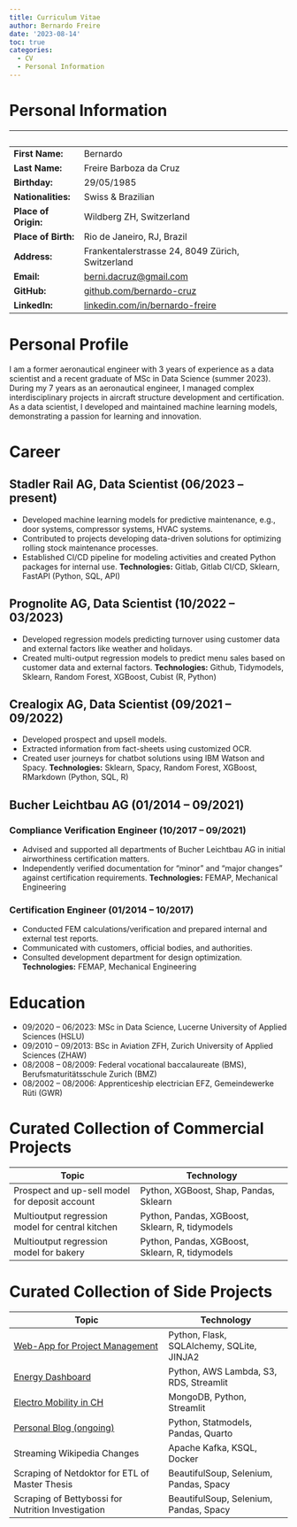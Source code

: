 ```yaml
---
title: Curriculum Vitae
author: Bernardo Freire
date: '2023-08-14'
toc: true
categories:
  - CV
  - Personal Information
---
```

# Personal Information
|                        |                                                                      |
|:-----------------------|----------------------------------------------------------------------|
| **First Name:**        | Bernardo                                                             |
| **Last Name:**         | Freire Barboza da Cruz                                               |
| **Birthday:**          | 29/05/1985                                                           |
| **Nationalities:**     | Swiss & Brazilian                                                    |
| **Place of Origin:**   | Wildberg ZH, Switzerland                                             |
| **Place of Birth:**    | Rio de Janeiro, RJ, Brazil                                           |
| **Address:**           | Frankentalerstrasse 24, 8049 Zürich, Switzerland                     |
| **Email:**             | [berni.dacruz@gmail.com](mailto:berni.dacruz@gmail.com)              |
| **GitHub:**            | [github.com/bernardo-cruz](https://bernardo-cruz.github.io/blog/)    |
| **LinkedIn:**          | [linkedin.com/in/bernardo-freire](https://www.linkedin.com/in/bernardo-freire-barboza-da-cruz/) |

# Personal Profile {#sec-PersonalProfile}
I am a former aeronautical engineer with 3 years of experience as a data scientist and a recent graduate of MSc in Data Science (summer 2023). During my 7 years as an aeronautical engineer, I managed complex interdisciplinary projects in aircraft structure development and certification. As a data scientist, I developed and maintained machine learning models, demonstrating a passion for learning and innovation.

# Career
## Stadler Rail AG, Data Scientist (06/2023 -- present)
- Developed machine learning models for predictive maintenance, e.g., door systems, compressor systems, HVAC systems.
- Contributed to projects developing data-driven solutions for optimizing rolling stock maintenance processes.
- Established CI/CD pipeline for modeling activities and created Python packages for internal use.
**Technologies:** Gitlab, Gitlab CI/CD, Sklearn, FastAPI (Python, SQL, API)

## Prognolite AG, Data Scientist (10/2022 -- 03/2023)
- Developed regression models predicting turnover using customer data and external factors like weather and holidays.
- Created multi-output regression models to predict menu sales based on customer data and external factors.
**Technologies:** Github, Tidymodels, Sklearn, Random Forest, XGBoost, Cubist (R, Python)

## Crealogix AG, Data Scientist (09/2021 -- 09/2022)
- Developed prospect and upsell models.
- Extracted information from fact-sheets using customized OCR.
- Created user journeys for chatbot solutions using IBM Watson and Spacy.
**Technologies:** Sklearn, Spacy, Random Forest, XGBoost, RMarkdown (Python, SQL, R)

## Bucher Leichtbau AG (01/2014 -- 09/2021)
### Compliance Verification Engineer (10/2017 -- 09/2021)
- Advised and supported all departments of Bucher Leichtbau AG in initial airworthiness certification matters.
- Independently verified documentation for "minor" and "major changes" against certification requirements.
**Technologies:** FEMAP, Mechanical Engineering

### Certification Engineer (01/2014 -- 10/2017)
- Conducted FEM calculations/verification and prepared internal and external test reports.
- Communicated with customers, official bodies, and authorities.
- Consulted development department for design optimization.
**Technologies:** FEMAP, Mechanical Engineering

# Education
- 09/2020 -- 06/2023: MSc in Data Science, Lucerne University of Applied Sciences (HSLU)
- 09/2010 -- 09/2013: BSc in Aviation ZFH, Zurich University of Applied Sciences (ZHAW)
- 08/2008 -- 08/2009: Federal vocational baccalaureate (BMS), Berufsmaturitätsschule Zurich (BMZ)
- 08/2002 -- 08/2006: Apprenticeship electrician EFZ, Gemeindewerke Rüti (GWR)

# Curated Collection of Commercial Projects
| Topic                                 | Technology                                     |
|---------------------------------------|-----------------------------------------------|
| Prospect and up-sell model for deposit account | Python, XGBoost, Shap, Pandas, Sklearn |
| Multioutput regression model for central kitchen | Python, Pandas, XGBoost, Sklearn, R, tidymodels |
| Multioutput regression model for bakery | Python, Pandas, XGBoost, Sklearn, R, tidymodels |

# Curated Collection of Side Projects
| Topic                                         | Technology                            |
|-----------------------------------------------|--------------------------------------|
| [Web-App for Project Management](https://github.com/bernardo-cruz/PM_app) | Python, Flask, SQLAlchemy, SQLite, JINJA2 |
| [Energy Dashboard](https://github.com/bernardo-cruz/energy-data) | Python, AWS Lambda, S3, RDS, Streamlit |
| [Electro Mobility in CH](https://github.com/bernardo-cruz/MongoDB_HSLU) | MongoDB, Python, Streamlit |
| [Personal Blog (ongoing)](https://bernardo-cruz.github.io/blog/) | Python, Statmodels, Pandas, Quarto |
| Streaming Wikipedia Changes | Apache Kafka, KSQL, Docker |
| Scraping of Netdoktor for ETL of Master Thesis | BeautifulSoup, Selenium, Pandas, Spacy |
| Scraping of Bettybossi for Nutrition Investigation | BeautifulSoup, Selenium, Pandas, Spacy |

